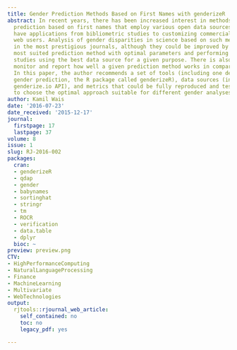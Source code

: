 ```yaml
---
title: Gender Prediction Methods Based on First Names with genderizeR
abstract: In recent years, there has been increased interest in methods for gender
  prediction based on first names that employ various open data sources. These methods
  have applications from bibliometric studies to customizing commercial offers for
  web users. Analysis of gender disparities in science based on such methods are published
  in the most prestigious journals, although they could be improved by choosing the
  most suited prediction method with optimal parameters and performing validation
  studies using the best data source for a given purpose. There is also a need to
  monitor and report how well a given prediction method works in comparison to others.
  In this paper, the author recommends a set of tools (including one dedicated to
  gender prediction, the R package called genderizeR), data sources (including the
  genderize.io API), and metrics that could be fully reproduced and tested in order
  to choose the optimal approach suitable for different gender analyses.
author: Kamil Wais
date: '2016-07-23'
date_received: '2015-12-17'
journal:
  firstpage: 17
  lastpage: 37
volume: 8
issue: 1
slug: RJ-2016-002
packages:
  cran:
  - genderizeR
  - qdap
  - gender
  - babynames
  - sortinghat
  - stringr
  - tm
  - ROCR
  - verification
  - data.table
  - dplyr
  bioc: ~
preview: preview.png
CTV:
- HighPerformanceComputing
- NaturalLanguageProcessing
- Finance
- MachineLearning
- Multivariate
- WebTechnologies
output:
  rjtools::rjournal_web_article:
    self_contained: no
    toc: no
    legacy_pdf: yes

---
```

